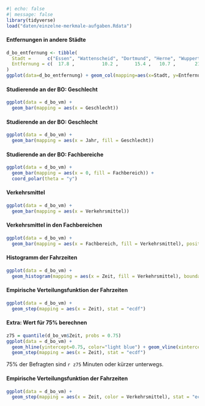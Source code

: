 ```r
#| echo: false
#| message: false
library(tidyverse)
load("daten/einzelne-merkmale-aufgaben.Rdata")
```

#### Entfernungen in andere Städte

```r
d_bo_entfernung <- tibble(
  Stadt =      c("Essen", "Wattenscheid", "Dortmund", "Herne", "Wuppertal", "Gelsenkirchen", "Mühlheim"),
  Entfernung = c(  17.8 ,          10.2 ,      15.4 ,   10.7 ,       21.4 ,           14.1 ,      27.2 )
)
ggplot(data=d_bo_entfernung) + geom_col(mapping=aes(x=Stadt, y=Entfernung))
```

#### Studierende an der BO: Geschlecht

```r
ggplot(data = d_bo_vm) +
  geom_bar(mapping = aes(x = Geschlecht))
```

#### Studierende an der BO: Geschlecht

```r
ggplot(data = d_bo_vm) +
  geom_bar(mapping = aes(x = Jahr, fill = Geschlecht))
```

#### Studierende an der BO: Fachbereiche

```r
ggplot(data = d_bo_vm) +
  geom_bar(mapping = aes(x = 0, fill = Fachbereich)) +
  coord_polar(theta = "y")
```

#### Verkehrsmittel

```r
ggplot(data = d_bo_vm) +
  geom_bar(mapping = aes(x = Verkehrsmittel))
```

#### Verkehrsmittel in den Fachbereichen 

```r
ggplot(data = d_bo_vm) +
  geom_bar(mapping = aes(x = Fachbereich, fill = Verkehrsmittel), position = "fill")
```

#### Histogramm der Fahrzeiten

```r
ggplot(data = d_bo_vm) +
  geom_histogram(mapping = aes(x = Zeit, fill = Verkehrsmittel), boundary=0, binwidth=15)
```

#### Empirische Verteilungsfunktion der Fahrzeiten

```r
ggplot(data = d_bo_vm) +
  geom_step(mapping = aes(x = Zeit), stat = "ecdf")
```

#### Extra: Wert für 75% berechnen

```r
z75 = quantile(d_bo_vm$Zeit, probs = 0.75)
ggplot(data = d_bo_vm) +
  geom_hline(yintercept=0.75, color="light blue") + geom_vline(xintercept=z75, color="light blue") +
  geom_step(mapping = aes(x = Zeit), stat = "ecdf") 
```

75% der Befragten sind `r z75` Minuten oder kürzer unterwegs.

#### Empirische Verteilungsfunktion der Fahrzeiten

```r
ggplot(data = d_bo_vm) +
  geom_step(mapping = aes(x = Zeit, color = Verkehrsmittel), stat = "ecdf")
```